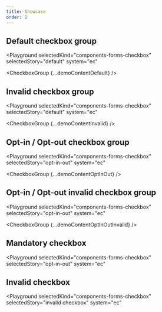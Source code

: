 ```yaml
---
title: Showcase
order: 2
---
```




## Default checkbox group

<Playground
  selectedKind="components-forms-checkbox"
  selectedStory="default"
  system="ec"
>
  <CheckboxGroup {...demoContentDefault} />
</Playground>

## Invalid checkbox group

<Playground
  selectedKind="components-forms-checkbox"
  selectedStory="default"
  system="ec"
>
  <CheckboxGroup {...demoContentInvalid} />
</Playground>

## Opt-in / Opt-out checkbox group

<Playground
  selectedKind="components-forms-checkbox"
  selectedStory="opt-in-out"
  system="ec"
>
  <CheckboxGroup {...demoContentOptInOut} />
</Playground>

## Opt-in / Opt-out invalid checkbox group

<Playground
  selectedKind="components-forms-checkbox"
  selectedStory="opt-in-out"
  system="ec"
>
  <CheckboxGroup {...demoContentOptInOutInvalid} />
</Playground>

## Mandatory checkbox

<Playground
  selectedKind="components-forms-checkbox"
  selectedStory="opt-in-out"
  system="ec"
>
  <Checkbox
    mandatory="true"
    helperText="Please check this box."
    label="Mandatory checkbox"
  />
</Playground>

## Invalid checkbox

<Playground
  selectedKind="components-forms-checkbox"
  selectedStory="invalid checkbox"
  system="ec"
>
  <Checkbox
    invalid="true"
    invalidText="There was an error."
    label="Invalid checkbox"
  />
</Playground>
